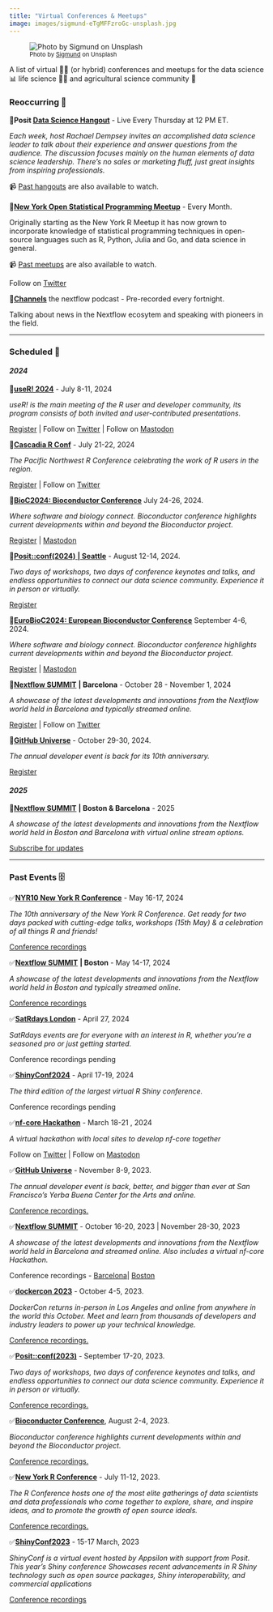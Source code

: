 ```yaml
---
title: "Virtual Conferences & Meetups"
image: images/sigmund-eTgMFFzroGc-unsplash.jpg
---
```


![~Photo by [Sigmund](https://unsplash.com/photos/eTgMFFzroGc) on Unsplash~](images/sigmund-eTgMFFzroGc-unsplash.jpg)

A list of virtual 🧑‍💻 (or hybrid) conferences and meetups for the data science 📊 life science 🧪🧬 and agricultural science community 🌾

### Reoccurring 🔁

📌**Posit [Data Science Hangout](https://posit.co/data-science-hangout/)** - Live Every Thursday at 12 PM ET.

*Each week, host Rachael Dempsey invites an accomplished data science leader to talk about their experience and answer questions from the audience. The discussion focuses mainly on the human elements of data science leadership. There's no sales or marketing fluff, just great insights from inspiring professionals.*

📹 [Past hangouts](#0) are also available to watch.\
\
📌[**New York Open Statistical Programming Meetup**](https://nyhackr.org/index.html) - Every Month.

Originally starting as the New York R Meetup it has now grown to incorporate knowledge of statistical programming techniques in open-source languages such as R, Python, Julia and Go, and data science in general.

📹 [Past meetups](https://nyhackr.org/past-talks.html) are also available to watch.

Follow on [Twitter](https://twitter.com/nyhackr)

📌[**Channels**](https://www.nextflow.io/podcasts.html) the nextflow podcast - Pre-recorded every fortnight.

Talking about news in the Nextflow ecosytem and speaking with pioneers in the field.

------------------------------------------------------------------------

### Scheduled 📆

#### *2024*

📌[**useR! 2024**](https://events.linuxfoundation.org/user/) - July 8-11, 2024

*useR! is the main meeting of the R user and developer community, its program consists of both invited and user-contributed presentations.*

[Register](https://events.linuxfoundation.org/user/) \| Follow on [Twitter](https://twitter.com/_useRconf) \| Follow on [Mastodon](https://mastodon.social/@useR_conf)

📌[**Cascadia R Conf**](https://cascadiarconf.com/) - July 21-22, 2024

*The Pacific Northwest R Conference celebrating the work of R users in the region.*

[Register](https://www.eventbrite.com/e/cascadia-r-conf-2024-tickets-851137203287) \| Follow on [Twitter](https://twitter.com/cascadiarconf)

📌[**BioC2024: Bioconductor Conference**](https://www.bioc2024.bioconductor.org/) July 24-26, 2024.

*Where software and biology connect. Bioconductor conference highlights current developments within and beyond the Bioconductor project.*

[Register](https://bioc2024.bioconductor.org/) \| [Mastodon](https://genomic.social/@bioconductor)

📌[**Posit::conf(2024)** **\| Seattle**](https://posit.co/conference/) - August 12-14, 2024*.*

*Two days of workshops, two days of conference keynotes and talks, and endless opportunities to connect our data science community. Experience it in person or virtually.*

[Register](https://posit.co/conference/)

📌[**EuroBioC2024: European Bioconductor Conference**](https://eurobioc2024.bioconductor.org/) September 4-6, 2024.

*Where software and biology connect. Bioconductor conference highlights current developments within and beyond the Bioconductor project.*

[Register](https://eurobioc2024.bioconductor.org/registration/) \| [Mastodon](https://genomic.social/@bioconductor)

📌[**Nextflow SUMMIT**](https://summit.nextflow.io/subscribe-2024/) **\| Barcelona** - October 28 - November 1, 2024

*A showcase of the latest developments and innovations from the Nextflow world held in Barcelona and typically streamed online.*

[Register](https://summit.nextflow.io/2024/barcelona/) \| Follow on [Twitter](https://twitter.com/SeqeraLabs)

📌[**GitHub Universe**](https://githubuniverse.com/) - October 29-30, 2024.

*The annual developer event is back for its 10th anniversary.*

[Register](https://githubuniverse.com/#tickets)

#### *2025*

📌[**Nextflow SUMMIT**](https://summit.nextflow.io/subscribe-2024/) **\| Boston & Barcelona** - 2025

*A showcase of the latest developments and innovations from the Nextflow world held in Boston and Barcelona with virtual online stream options.*

[Subscribe for updates](https://summit.nextflow.io/preregister-2025/)

------------------------------------------------------------------------

### Past Events 🗄️

✅[**NYR10 New York R Conference**](https://rstats.ai/nyr) - May 16-17, 2024

*The 10th anniversary of the New York R Conference. Get ready for two days packed with cutting-edge talks, workshops (15th May) & a celebration of all things R and friends!*

[Conference recordings](https://rstats.ai/videos)

✅[**Nextflow SUMMIT**](https://summit.nextflow.io/subscribe-2024/) **\| Boston** - May 14-17, 2024

*A showcase of the latest developments and innovations from the Nextflow world held in Boston and typically streamed online.*

[Conference recordings](https://www.youtube.com/watch?v=mvhMnNl9lsQ&list=PLPZ8WHdZGxmXuWK4X5yJyFDqNzc3GhVBz)

✅[**SatRdays London**](https://satrday-london-2024.jumpingrivers.com/#about) - April 27, 2024

*SatRdays events are for everyone with an interest in R, whether you're a seasoned pro or just getting started.*

Conference recordings pending

✅[**ShinyConf2024**](https://www.shinyconf.com/) - April 17-19, 2024

*The third edition of the largest virtual R Shiny conference.*

Conference recordings pending

✅[**nf-core Hackathon**](https://nf-co.re/events/2024/hackathon-march-2024) - March 18-21 , 2024

*A virtual hackathon with local sites to develop nf-core together*

Follow on [Twitter](https://twitter.com/nf_core) \| Follow on [Mastodon](https://mstdn.science/@nf_core)

✅[**GitHub Universe**](https://githubuniverse.com/) - November 8-9, 2023.

*The annual developer event is back, better, and bigger than ever at San Francisco's Yerba Buena Center for the Arts and online.*

[Conference recordings.](https://www.youtube.com/watch?v=NrQkdDVupQE&list=PL0lo9MOBetEGF_pCQVCc_3z36ihKSolLC)

✅[**Nextflow SUMMIT**](https://summit.nextflow.io/) - October 16-20, 2023 \| November 28-30, 2023

*A showcase of the latest developments and innovations from the Nextflow world held in Barcelona and streamed online. Also includes a virtual nf-core Hackathon.*

Conference recordings - [Barcelona](https://www.youtube.com/playlist?list=PLPZ8WHdZGxmUotnP-tWRVNtuNWpN7xbpL)\| [Boston](https://www.youtube.com/playlist?list=PLPZ8WHdZGxmVeXGTg6aFNlaeTEMTs3GOt)

✅[**dockercon 2023**](https://www.dockercon.com/) - October 4-5, 2023.

*DockerCon returns in-person in Los Angeles and online from anywhere in the world this October. Meet and learn from thousands of developers and industry leaders to power up your technical knowledge.*

[Conference recordings.](https://www.youtube.com/watch?v=2RKDu-K0qzU&list=PLkA60AVN3hh_t73mQG7RIvvMRTpm1ompt)

✅[**Posit::conf(2023)**](https://posit.co/conference/) - September 17-20, 2023*.*

*Two days of workshops, two days of conference keynotes and talks, and endless opportunities to connect our data science community. Experience it in person or virtually.*

[Conference recordings.](https://www.youtube.com/watch?v=sYliwvml9Es&list=PL9HYL-VRX0oRFZslRGHwHuwea7SvAATHp)

✅[**Bioconductor Conference**](https://bioc2023.bioconductor.org/), August 2-4, 2023.

*Bioconductor conference highlights current developments within and beyond the Bioconductor project.*

[Conference recordings.](https://www.youtube.com/watch?v=sTq6skZGgoI&list=PLdl4u5ZRDMQRVvXBi29h7MDtRn-AQGlXS)

✅[**New York R Conference**](https://rstats.ai/nyr.html) - July 11-12, 2023.

*The R Conference hosts one of the most elite gatherings of data scientists and data professionals who come together to explore, share, and inspire ideas, and to promote the growth of open source ideals.*

[Conference recordings.](https://www.landeranalytics.com/post/nyr-2023-recap)

✅[**ShinyConf2023**](https://shinyconf.appsilon.com/) - 15-17 March, 2023

*ShinyConf is a virtual event hosted by Appsilon with support from Posit. This year's Shiny conference Showcases recent advancements in R Shiny technology such as open source packages, Shiny interoperability, and commercial applications*

[Conference recordings](https://www.youtube.com/playlist?list=PLexAKolMzPcriOdeLwoMxQOyHRnMguEv4)\
